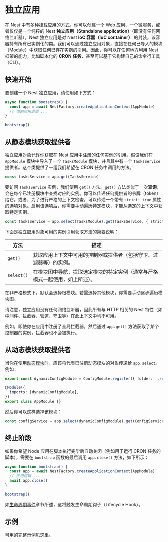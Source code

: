 # 独立应用

在 Nest 中有多种挂载应用的方式。你可以创建一个 Web 应用、一个微服务，或者仅仅是一个纯粹的 Nest **独立应用（Standalone application）**（即没有任何网络监听器）。Nest 独立应用是对 Nest **IoC 容器（IoC container）** 的封装，该容器持有所有已实例化的类。我们可以通过独立应用对象，直接在任何已导入的模块（Module）中获取任何已存在实例的引用。因此，你可以在任何地方利用 Nest 框架的能力，比如脚本化的 **CRON 任务**，甚至可以基于它构建自己的命令行工具（CLI）。

## 快速开始

要创建一个 Nest 独立应用，请使用如下方式：

```ts
async function bootstrap() {
  const app = await NestFactory.createApplicationContext(AppModule)
  // 你的应用逻辑 ...
}

bootstrap()
```

## 从静态模块获取提供者

独立应用对象允许你获取在 Nest 应用中注册的任何实例的引用。假设我们在 `AppModule` 模块中导入了一个 `TasksModule` 模块，并且其中有一个 `TasksService` 提供者。这个类提供了一组我们希望在 CRON 任务中调用的方法。

```ts
const tasksService = app.get(TasksService)
```

要访问 `TasksService` 实例，我们使用 `get()` 方法。`get()` 方法类似于一次**查询**，会在每个已注册模块中查找对应的实例。你可以传递任何提供者的令牌（token）给它。或者，为了进行严格的上下文检查，可以传递一个带有 `strict: true` 属性的选项对象。启用该选项后，你需要手动遍历特定模块，才能从选定的上下文中获取特定实例。

```ts
const tasksService = app.select(TasksModule).get(TasksService, { strict: true })
```

下面是独立应用对象可用的实例引用获取方法的简要说明：

| 方法       | 描述                                                                         |
| ---------- | ---------------------------------------------------------------------------- |
| `get()`    | 获取应用上下文中可用的控制器或提供者（包括守卫、过滤器等）的实例。           |
| `select()` | 在模块图中导航，提取选定模块的特定实例（通常与严格模式一起使用，如上所述）。 |

<CalloutInfo>
  在非严格模式下，默认会选择根模块。若需选择其他模块，你需要手动逐步遍历模块图。
</CalloutInfo>

请注意，独立应用没有任何网络监听器，因此所有与 HTTP 相关的 Nest 特性（如中间件、拦截器、管道、守卫等）在此上下文中均不可用。

例如，即使你在应用中注册了全局拦截器，然后通过 `app.get()` 方法获取了某个控制器的实例，拦截器也不会被执行。

## 从动态模块获取提供者

当你在使用[动态模块](/fundamentals/dynamic-modules)时，应该将代表已注册动态模块的对象传递给 `app.select`。例如：

```ts
export const dynamicConfigModule = ConfigModule.register({ folder: './config' })

@Module({
  imports: [dynamicConfigModule],
})
export class AppModule {}
```

然后你可以这样选择该模块：

```ts
const configService = app.select(dynamicConfigModule).get(ConfigService, { strict: true })
```

## 终止阶段

如果你希望 Node 应用在脚本执行完毕后自动关闭（例如用于运行 CRON 任务的脚本），需要在 `bootstrap` 函数的最后调用 `app.close()` 方法，如下所示：

```ts
async function bootstrap() {
  const app = await NestFactory.createApplicationContext(AppModule)
  // 应用逻辑 ...
  await app.close()
}

bootstrap()
```

如[生命周期事件](/fundamentals/lifecycle-events)章节所述，这将触发生命周期钩子（Lifecycle Hook）。

## 示例

可用的完整示例见[这里](https://github.com/nestjs/nest/tree/master/sample/18-context)。

